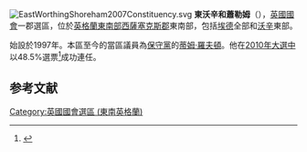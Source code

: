 [[File:EastWorthingShoreham2007Constituency.svg|right]]
'''東沃辛和蕭勒姆'''（{{lang-en|East Worthing and Shoreham}}），[[英國|英國]][[英國國會|國會]]一郡選區，位於[[英格蘭|英格蘭]][[東南英格蘭|東南部]][[西薩塞克斯郡|西薩塞克斯郡]]東南部，包括[[埃德|埃德]]全部和[[沃辛|沃辛]]東部。

始設於1997年。本區至今的當區議員為[[保守黨_(英國)|保守黨]]的[[蒂姆·羅夫頓|蒂姆·羅夫頓]]。他在[[2010年英國大選|2010年大選中]]以48.5%選票<ref name="">{{cite news
|publisher=[[英國廣播公司|英國廣播公司]]
|date=2010年5月7日
|title=Election 2010/Constituency/Worthing East & Shoreham
|url=http://news.bbc.co.uk/1/shared/election2010/results/constituency/b54.stm
|accessdate=2010年9月28日
|archive-date=2019年3月18日
|archive-url=https://web.archive.org/web/20190318172721/http://news.bbc.co.uk/1/shared/election2010/results/constituency/b54.stm
|dead-url=no
}}</ref>成功連任。

==参考文献==
<div class="references-small">
<references></references>
</div>
{{英國國會選區 (東南英格蘭)}}
{{DEFAULTSORT:Worthing East and Shoreham}}
[[Category:英國國會選區_(東南英格蘭)|Category:英國國會選區 (東南英格蘭)]]